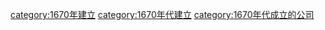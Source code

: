 [[category:1670年建立|category:1670年建立]]
[[category:1670年代建立|category:1670年代建立]]
[[category:1670年代成立的公司|category:1670年代成立的公司]]